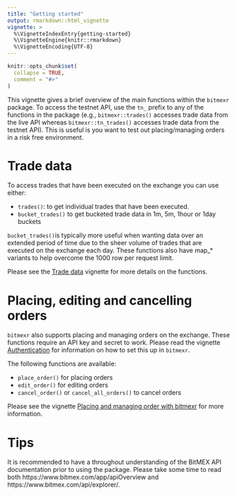 ```yaml
---
title: "Getting started"
output: rmarkdown::html_vignette
vignette: >
  %\VignetteIndexEntry{getting-started}
  %\VignetteEngine{knitr::rmarkdown}
  %\VignetteEncoding{UTF-8}
---
```


```r
knitr::opts_chunk$set(
  collapse = TRUE,
  comment = "#>"
)
```

This vignette gives a brief overview of the main functions within the `bitmexr` package. 
To access the testnet API, use the `tn_` prefix to any of the functions in the package (e.g., `bitmexr::trades()` accesses trade data from the live API whereas `bitmexr::tn_trades()` accesses trade data from the testnet API). This is useful is you want to test out placing/managing orders in a risk free environment.

# Trade data

To access trades that have been executed on the exchange you can use either:

- `trades()`: to get individual trades that have been executed.
- `bucket_trades()` to get bucketed trade data in 1m, 5m, 1hour or 1day buckets

`bucket_trades() `is typically more useful when wanting data over an extended period of time due to the sheer volume of trades that are executed on the exchange each day. These functions also have map_* variants to help overcome the 1000 row per request limit. 

Please see the [Trade data](trade-data.html) vignette for more details on the functions.

# Placing, editing and cancelling orders

`bitmexr` also supports placing and managing orders on the exchange. These functions require an API key and secret to work. Please read the vignette [Authentication](authentication.html) for information on how to set this up in `bitmexr`.

The following functions are available:

- `place_order()` for placing orders
- `edit_order()` for editing orders
- `cancel_order()` or `cancel_all_orders()` to cancel orders

Please see the vignette [Placing and managing order with bitmexr](placing-orders.html) for more information.

# Tips

It is recommended to have a throughout understanding of the BitMEX API documentation prior to using the package. Please take some time to read both https://www.bitmex.com/app/apiOverview and https://www.bitmex.com/api/explorer/. 
